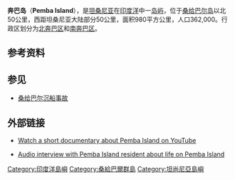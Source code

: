 {{Infobox islands
| name             = Pemba
| image name      =  Map of Zanzibar Archipelago-en.svg
| image caption    = 两个岛的位置: [[桑給巴爾島|桑給巴爾島]] (左)  奔巴岛 (右)
| native name      = ''Al Jazeera Al Khadra'' (绿色之岛)
| native name link = 阿拉伯语
| nickname         = 
| locator map      =<!-- Deleted image removed:  [[File:Pmbisland.JPG|200px]] -->
| location         = [[印度洋|印度洋]]
| coordinates      = 
| archipelago      =
| total islands    = 
| major islands    = 
| area_km2         = 984
| highest mount    = 
| elevation_m      =
| country          = {{flag|Tanzania}}
| country admin divisions title     = 自治区
| country admin divisions           = {{flag|Zanzibar}}
| country admin divisions title 1   = 
| country admin divisions 1         = 
| country admin divisions title 2   = 
| country admin divisions 2         = 
| country capital city              = [[茶客茶客|茶客茶客]]
| country largest city              = [[会心区|会心区]]
| country largest city population   = 
| country leader title              = 
| country leader name               = 
| population       = 362,000
| population as of = 2002年调查
| density_km2      = 428
| ethnic groups    = 
| additional info  =
}}
'''奔巴岛'''（'''Pemba Island'''），是[[坦桑尼亚|坦桑尼亚]]在[[印度洋|印度洋]]中一[[岛屿|岛屿]]，位于[[桑给巴尔岛|桑给巴尔岛]]以北50公里，西距坦桑尼亚大陆部分50公里，面积980平方公里，人口362,000。行政区划分为[[北奔巴区|北奔巴区]]和[[南奔巴区|南奔巴区]]。

== 参考资料 ==
{{reflist}}

== 参见 ==
*[[桑给巴尔沉船事故|桑给巴尔沉船事故]]

== 外部链接 ==
* {{en icon}} [http://www.youtube.com/watch?v=B89Q1oKE7n8 Watch a short documentary about Pemba Island on YouTube] {{Wayback|url=http://www.youtube.com/watch?v=B89Q1oKE7n8 |date=20160418063739 }}
* {{en icon}} [https://web.archive.org/web/20070310230728/http://www.ulivewhere.com/low/downloads/download-pemba.html Audio interview with Pemba Island resident about life on Pemba Island]

{{coord|5|13|S|39|44|E|type:isle|display=title}}

{{印度洋岛屿}}
{{DEFAULTSORT:Pemba}}
[[Category:印度洋島嶼|Category:印度洋島嶼]]
[[Category:桑給巴爾群島|Category:桑給巴爾群島]]
[[Category:坦尚尼亞島嶼|Category:坦尚尼亞島嶼]]